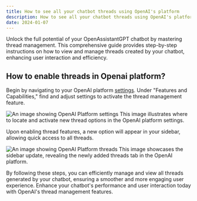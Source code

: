 ```yaml
---
title: How to see all your chatbot threads using OpenAI's platform
description: How to see all your chatbot threads using OpenAI's platform
date: 2024-01-07
---
```


Unlock the full potential of your OpenAssistantGPT chatbot by mastering thread management. This comprehensive guide provides step-by-step instructions on how to view and manage threads created by your chatbot, enhancing user interaction and efficiency.

## How to enable threads in Openai platform?

Begin by navigating to your OpenAI platform [settings](https://platform.openai.com/account/organization). Under "Features and Capabilities," find and adjust settings to activate the thread management feature.

<img
  src="/threads-settings.png"
  title="OpenAI Platform Settings"
  alt="An image showing OpenAI Platform settings"
/>
This image illustrates where to locate and activate new thread options in the OpenAI platform settings.

Upon enabling thread features, a new option will appear in your sidebar, allowing quick access to all threads.

<img
  src="/threads-tab.png"
  title="OpenAI Platform Threads"
  alt="An image showing OpenAI Platform threads"
/>
This image showcases the sidebar update, revealing the newly added threads tab in the OpenAI platform.

By following these steps, you can efficiently manage and view all threads generated by your chatbot, ensuring a smoother and more engaging user experience. Enhance your chatbot's performance and user interaction today with OpenAI's thread management features.
